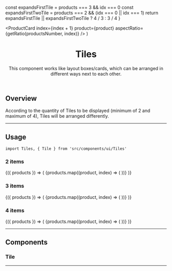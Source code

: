 


  const expandsFirstTile = products === 3 && idx === 0
  const expandsFirstTwoTile = products === 2 && (idx === 0 || idx === 1)
  return expandsFirstTile || expandsFirstTwoTile ? 4 / 3 : 3 / 4
}

  <ProductCard
    index={index + 1}
    product={product}
    aspectRatio={getRatio(productsNumber, index)}
  />
)

<Meta component={Tiles} title="Molecules/Tiles" />

<header>

# Tiles

This component works like layout boxes/cards, which can be arranged in different ways next to each other.

</header>

## Overview

According to the quantity of Tiles to be displayed (minimum of 2 and maximum of 4), Tiles will be arranged differently.

---

## Usage

`import Tiles, { Tile } from 'src/components/ui/Tiles'`

### 2 items

<Canvas>
  <Story
    name="Usage"
    args={{
      products: Array(2).fill({
        id: '15503951',
        slug: 'handmade-steel-towels-practical-15503951',
        sku: '15503951',
        brand: { brandName: 'Brand', name: 'Brand' },
        name: 'red',
        gtin: '5595633577807',
        isVariantOf: {
          productGroupID: '130742',
          name: 'Handmade Steel Towels Practical',
        },
        image: [
          {
            url: 'http://storeframework.vtexassets.com/arquivos/ids/190191/numquam.jpg?v=637755599170100000',
            alternateName: 'est',
          },
        ],
        offers: {
          lowPrice: 181.71,
          offers: [
            {
              availability: 'https://schema.org/InStock',
              price: 181.71,
              listPrice: 208.72,
              quantity: 1,
              seller: { identifier: '1' },
            },
          ],
        },
      }),
    }}
  >
    {({ products }) => (
      <SessionProvider initialState={{}}>
        <Tiles>
          {products.map((product, index) => (
            <Tile key={String(index)}>
              <MDXProductCard
                index={index}
                product={product}
                productsNumber={products.length}
              />
            </Tile>
          ))}
        </Tiles>
      </SessionProvider>
    )}
  </Story>
</Canvas>

### 3 items

<Canvas>
  <Story
    name="Usage-2"
    args={{
      products: Array(3).fill({
        id: '15503951',
        slug: 'handmade-steel-towels-practical-15503951',
        sku: '15503951',
        brand: { brandName: 'Brand', name: 'Brand' },
        name: 'red',
        gtin: '5595633577807',
        isVariantOf: {
          productGroupID: '130742',
          name: 'Handmade Steel Towels Practical',
        },
        image: [
          {
            url: 'http://storeframework.vtexassets.com/arquivos/ids/190191/numquam.jpg?v=637755599170100000',
            alternateName: 'est',
          },
        ],
        offers: {
          lowPrice: 181.71,
          offers: [
            {
              availability: 'https://schema.org/InStock',
              price: 181.71,
              listPrice: 208.72,
              quantity: 1,
              seller: { identifier: '1' },
            },
          ],
        },
      }),
    }}
  >
    {({ products }) => (
      <SessionProvider initialState={{}}>
        <Tiles>
          {products.map((product, index) => (
            <Tile key={String(index)}>
              <MDXProductCard
                index={index}
                product={product}
                productsNumber={products.length}
              />
            </Tile>
          ))}
        </Tiles>
      </SessionProvider>
    )}
  </Story>
</Canvas>

### 4 items

<Canvas>
  <Story
    name="Usage-3"
    args={{
      products: Array(4).fill({
        id: '15503951',
        slug: 'handmade-steel-towels-practical-15503951',
        sku: '15503951',
        brand: { brandName: 'Brand', name: 'Brand' },
        name: 'red',
        gtin: '5595633577807',
        isVariantOf: {
          productGroupID: '130742',
          name: 'Handmade Steel Towels Practical',
        },
        image: [
          {
            url: 'http://storeframework.vtexassets.com/arquivos/ids/190191/numquam.jpg?v=637755599170100000',
            alternateName: 'est',
          },
        ],
        offers: {
          lowPrice: 181.71,
          offers: [
            {
              availability: 'https://schema.org/InStock',
              price: 181.71,
              listPrice: 208.72,
              quantity: 1,
              seller: { identifier: '1' },
            },
          ],
        },
      }),
    }}
  >
    {({ products }) => (
      <SessionProvider initialState={{}}>
        <Tiles>
          {products.map((product, index) => (
            <Tile key={String(index)}>
              <MDXProductCard
                index={index}
                product={product}
                productsNumber={products.length}
              />
            </Tile>
          ))}
        </Tiles>
      </SessionProvider>
    )}
  </Story>
</Canvas>

---

## Components

### Tile

<TokenTable>
  <TokenRow token="--fs-tiles-tile-min-width" value="9rem" />
  <TokenRow token="--fs-tiles-tile-height" value="24rem" />
  <TokenRow token="--fs-tiles-tile-height-desktop" value="28rem" />
  <TokenRow
    token="--fs-tiles-tile-border-radius"
    value="var(--fs-border-radius)"
  />
</TokenTable>

---
